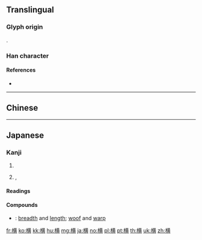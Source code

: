 {{character info/new}}
{{also|橫|構}}
==Translingual==
{{stroke order|strokes=15}}
{{ja-forms|横|横|[[橫]]}}
===Glyph origin===
{{Han etym}}
{{Han compound|木|黄|ls=psc|c1=s|c2=p}}.
{{Han simp|橫|f=黃|t=黄}}

===Han character===
{{Han char|rn=75|rad=木|as=11|sn=15|four=|canj=DTLC|ids=⿰木黄}}

====References====
* {{Han ref|kx=0551.181|dkj=15484|hdz=21273.070|uh=6A2A|ud=27178}}

----

==Chinese==
{{zh-see|橫}}

----

==Japanese==

===Kanji===
{{ja-kanji|grade=3|rs=木11|style=s|kyu=橫}}

# {{defn|lang=ja|sort=木11}}
# {{l|en|next}} , {{l|en|next to}}

====Readings====
{{ja-readings|goon=[[おう]] (ō)|kanon=[[こう]] (kō)|kun=[[よこ]] (yoko), [[よこたわる]] (yokotawaru), [[よこたえる]] (yokotaeru), [[おごる]] (ogoru)}}

====Compounds====
{{der-top|Compounds}}
* {{ja-r|横縦|よこたて}}: [[breadth]] and [[length]]; [[woof]] and [[warp]]
{{der-bottom}}

[[fr:横]]
[[ko:横]]
[[kk:横]]
[[hu:横]]
[[mg:横]]
[[ja:横]]
[[no:横]]
[[pl:横]]
[[pt:横]]
[[th:横]]
[[uk:横]]
[[zh:横]]